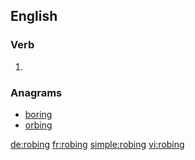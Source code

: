 ==English==

===Verb===
{{head|en}}

# {{present participle of|robe}}

===Anagrams===
* [[boring#English|boring]]
* [[orbing#English|orbing]]

[[de:robing]]
[[fr:robing]]
[[simple:robing]]
[[vi:robing]]